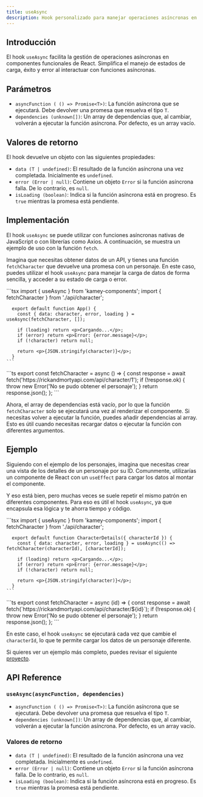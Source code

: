 ```yaml
---
title: useAsync
description: Hook personalizado para manejar operaciones asíncronas en React.
---
```



## Introducción

El hook `useAsync` facilita la gestión de operaciones asíncronas en componentes funcionales de React. Simplifica el manejo de estados de carga, éxito y error al interactuar con funciones asíncronas.

## Parámetros

- `asyncFunction ( () => Promise<T>)`: La función asíncrona que se ejecutará. Debe devolver una promesa que resuelva el tipo `T`.
- `dependencies (unknown[])`: Un array de dependencias que, al cambiar, volverán a ejecutar la función asíncrona. Por defecto, es un array vacío.

## Valores de retorno

El hook devuelve un objeto con las siguientes propiedades:

- `data (T | undefined)`: El resultado de la función asíncrona una vez completada. Inicialmente es `undefined`.
- `error (Error | null)`: Contiene un objeto `Error` si la función asíncrona falla. De lo contrario, es `null`.
- `isLoading (boolean)`: Indica si la función asíncrona está en progreso. Es `true` mientras la promesa está pendiente.

## Implementación

El hook `useAsync` se puede utilizar con funciones asíncronas nativas de JavaScript o con librerías como Axios. A continuación, se muestra un ejemplo de uso con la función `fetch`.

Imagina que necesitas obtener datos de un API, y tienes una función `fetchCharacter` que devuelve una promesa con un personaje.
En este caso, puedes utilizar el hook `useAsync` para manejar la carga de datos de forma sencilla, y acceder a su estado de carga o error.

<Tabs>
  <TabItem label="App.tsx">
    ```tsx
      import { useAsync } from 'kamey-components';
      import { fetchCharacter } from './api/character';

      export default function App() {
        const { data: character, error, loading } = useAsync(fetchCharacter, []);

        if (loading) return <p>Cargando...</p>;
        if (error) return <p>Error: {error.message}</p>;
        if (!character) return null;

        return <p>{JSON.stringify(character)}</p>;
      }
    ```
  </TabItem>

  <TabItem label="api/character">
    ```ts
      export const fetchCharacter = async () => {
        const response = await fetch('https://rickandmortyapi.com/api/character/1');
        if (!response.ok) {
          throw new Error('No se pudo obtener el personaje');
        }
        return response.json();
      };
    ```
  </TabItem>
</Tabs>

Ahora, el array de dependencias está vacío, por lo que la función `fetchCharacter` solo se ejecutará una vez al renderizar el componente. Si necesitas volver a ejecutar la función, puedes añadir dependencias al array.
Esto es útil cuando necesitas recargar datos o ejecutar la función con diferentes argumentos.

## Ejemplo
Siguiendo con el ejemplo de los personajes, imagina que necesitas crear una vista de los detalles de un personaje por su ID.
Comunmente, utilizarías un componente de React con un `useEffect` para cargar los datos al montar el componente.

Y eso está bien, pero muchas veces se suele repetir el mismo patrón en diferentes componentes. Para eso es útil el hook `useAsync`, ya que encapsula esa lógica y te ahorra tiempo y código.

<Tabs>
  <TabItem label="CharacterDetails.tsx">
    ```tsx
      import { useAsync } from 'kamey-components';
      import { fetchCharacter } from './api/character';

      export default function CharacterDetails({ characterId }) {
        const { data: character, error, loading } = useAsync(() => fetchCharacter(characterId), [characterId]);

        if (loading) return <p>Cargando...</p>;
        if (error) return <p>Error: {error.message}</p>;
        if (!character) return null;

        return <p>{JSON.stringify(character)}</p>;
      }
    ```
  </TabItem>

  <TabItem label="api/character">
    ```ts
      export const fetchCharacter = async (id) => {
        const response = await fetch(`https://rickandmortyapi.com/api/character/${id}`);
        if (!response.ok) {
          throw new Error('No se pudo obtener el personaje');
        }
        return response.json();
      };
    ```
  </TabItem>
</Tabs>

En este caso, el hook `useAsync` se ejecutará cada vez que cambie el `characterId`, lo que te permite cargar los datos de un personaje diferente.

Si quieres ver un ejemplo más completo, puedes revisar el siguiente [proyecto](https://codesandbox.io/p/sandbox/use-async-zts4tw).

## API Reference

### `useAsync(asyncFunction, dependencies)`
- `asyncFunction ( () => Promise<T>)`: La función asíncrona que se ejecutará. Debe devolver una promesa que resuelva el tipo `T`.
- `dependencies (unknown[])`: Un array de dependencias que, al cambiar, volverán a ejecutar la función asíncrona. Por defecto, es un array vacío.

### Valores de retorno
- `data (T | undefined)`: El resultado de la función asíncrona una vez completada. Inicialmente es `undefined`.
- `error (Error | null)`: Contiene un objeto `Error` si la función asíncrona falla. De lo contrario, es `null`.
- `isLoading (boolean)`: Indica si la función asíncrona está en progreso. Es `true` mientras la promesa está pendiente.